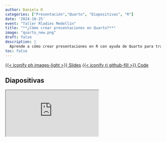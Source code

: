 ```yaml
---
author: Daniela O
categories: ["Presentación","Quarto", "Diapositivas", "R"]
date: '2024-10-25'
event: "Taller Rladies Medellín"
title: "**¿Cómo crear presentaciones en Quarto?**"
image: "quarto_new.png"
draft: false
description: |
  Aprende a cómo crear presentaciones en R con ayuda de Quarto para transmitir tus resultados. 
toc: false
---
```



<span class="listing-btn-group">
<a href="https://dani-5.quarto.pub/presentacion-rladies/" class="btn" style="text-align: center;" role="button">{{< iconify ph images-light >}} Slides</a> 
<a href="https://github.com/Dani2509/Presentacion_Quarto_Rladies" class="btn" style="text-align: center;" role="button">{{< iconify ri github-fill >}} Code</a>
</span>

## Diapositivas

<iframe class="slides" src="https://dani-5.quarto.pub/presentacion-rladies/"></iframe>
